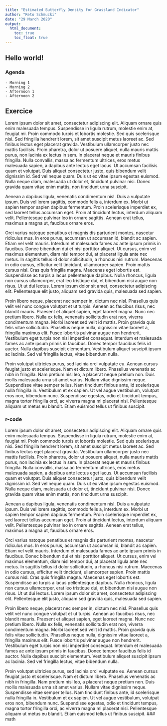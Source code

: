 ```yaml
---
title: "Estimated Butterfly Density for Grassland Indicator"
author: "Reto Schmucki"
date: "29 March 2020"
output:
  html_document:
    toc: true
    toc_float: true
---
```



## Hello world!

### Agenda
    - Morning 1
    - Morning 2
    - Afternoon 1
    - Afternoon 2

## Exercice
Lorem ipsum dolor sit amet, consectetur adipiscing elit. Aliquam ornare quis enim malesuada tempus. Suspendisse in ligula rutrum, molestie enim at, feugiat mi. Proin commodo turpis et lobortis molestie. Sed quis scelerisque nisi. Sed fringilla hendrerit lorem, sit amet suscipit metus laoreet ac. Sed finibus lectus eget placerat gravida. Vestibulum ullamcorper justo nec mattis facilisis. Proin pharetra, dolor ut posuere aliquet, nulla mauris mattis purus, non lacinia ex lectus in sem. In placerat neque et mauris finibus fringilla. Nulla convallis, massa ac fermentum ultrices, eros metus malesuada sapien, a dapibus ante lectus eget lacus. Ut accumsan facilisis quam et volutpat. Duis aliquet consectetur justo, quis bibendum velit dignissim id. Sed vel neque quam. Duis ut ex vitae ipsum egestas euismod. Nulla neque diam, malesuada ut dolor et, tincidunt pulvinar nisi. Donec gravida quam vitae enim mattis, non tincidunt urna suscipit.

Aenean a dapibus ligula, venenatis condimentum nisl. Duis a vulputate ipsum. Duis vel lorem sagittis, commodo felis a, interdum ex. Morbi ut sapien tempor sapien dapibus fermentum. Proin scelerisque imperdiet ex, sed laoreet tellus accumsan eget. Proin at tincidunt lectus, interdum aliquam velit. Pellentesque pulvinar leo in ornare sagittis. Aenean erat tellus, maximus a magna ut, faucibus ornare eros.

Orci varius natoque penatibus et magnis dis parturient montes, nascetur ridiculus mus. In eros purus, accumsan ut accumsan id, blandit ac sapien. Etiam vel velit mauris. Interdum et malesuada fames ac ante ipsum primis in faucibus. Donec bibendum dui et nisi porttitor aliquet. Ut cursus, enim vel maximus elementum, diam nisl tempor dui, at placerat ligula ante nec metus. In sagittis tellus id dolor sollicitudin, a rhoncus nisi rutrum. Maecenas in odio cursus, efficitur velit tincidunt, ullamcorper sapien. Proin mattis cursus nisl. Cras quis fringilla magna. Maecenas eget lobortis est. Suspendisse ac turpis a lacus pellentesque dapibus. Nulla rhoncus, ligula non cursus ullamcorper, erat leo tristique dui, et bibendum nisi augue non risus. Ut ut dui lectus. Lorem ipsum dolor sit amet, consectetur adipiscing elit. Pellentesque elit justo, aliquam sed gravida quis, malesuada sed sapien.

Proin libero neque, placerat nec semper in, dictum nec nisl. Phasellus quis velit vel nunc congue volutpat et ut turpis. Aenean ac faucibus risus, nec blandit mauris. Praesent et aliquet sapien, eget laoreet magna. Nunc nec pretium libero. Nulla ex felis, venenatis sollicitudin erat non, viverra condimentum magna. Morbi laoreet sed velit id mattis. Proin gravida quis felis vitae sollicitudin. Phasellus neque nulla, dignissim vitae laoreet a, fringilla maximus elit. Fusce lobortis pulvinar augue non hendrerit. Vestibulum eget turpis non nisi imperdiet consequat. Interdum et malesuada fames ac ante ipsum primis in faucibus. Donec tempor faucibus felis id auctor. Nulla dapibus suscipit elementum. Vestibulum aliquet suscipit ipsum ac lacinia. Sed vel fringilla lectus, vitae bibendum nulla.

Proin volutpat ultricies purus, sed lacinia orci vulputate eu. Aenean cursus feugiat justo et scelerisque. Nam et dictum libero. Phasellus venenatis ac nibh in fringilla. Nam pretium nisl leo, a placerat neque pretium non. Duis mollis malesuada urna sit amet varius. Nullam vitae dignissim neque. Suspendisse vitae semper tellus. Nam tincidunt finibus ante, id scelerisque nulla fringilla in. Vestibulum et ex sapien. Ut vel augue vestibulum, volutpat eros non, bibendum nunc. Suspendisse egestas, odio et tincidunt tempus, magna tortor fringilla orci, ac viverra magna mi placerat nisi. Pellentesque aliquam ut metus eu blandit. Etiam euismod tellus ut finibus suscipit.

### r-code
Lorem ipsum dolor sit amet, consectetur adipiscing elit. Aliquam ornare quis enim malesuada tempus. Suspendisse in ligula rutrum, molestie enim at, feugiat mi. Proin commodo turpis et lobortis molestie. Sed quis scelerisque nisi. Sed fringilla hendrerit lorem, sit amet suscipit metus laoreet ac. Sed finibus lectus eget placerat gravida. Vestibulum ullamcorper justo nec mattis facilisis. Proin pharetra, dolor ut posuere aliquet, nulla mauris mattis purus, non lacinia ex lectus in sem. In placerat neque et mauris finibus fringilla. Nulla convallis, massa ac fermentum ultrices, eros metus malesuada sapien, a dapibus ante lectus eget lacus. Ut accumsan facilisis quam et volutpat. Duis aliquet consectetur justo, quis bibendum velit dignissim id. Sed vel neque quam. Duis ut ex vitae ipsum egestas euismod. Nulla neque diam, malesuada ut dolor et, tincidunt pulvinar nisi. Donec gravida quam vitae enim mattis, non tincidunt urna suscipit.

Aenean a dapibus ligula, venenatis condimentum nisl. Duis a vulputate ipsum. Duis vel lorem sagittis, commodo felis a, interdum ex. Morbi ut sapien tempor sapien dapibus fermentum. Proin scelerisque imperdiet ex, sed laoreet tellus accumsan eget. Proin at tincidunt lectus, interdum aliquam velit. Pellentesque pulvinar leo in ornare sagittis. Aenean erat tellus, maximus a magna ut, faucibus ornare eros.

Orci varius natoque penatibus et magnis dis parturient montes, nascetur ridiculus mus. In eros purus, accumsan ut accumsan id, blandit ac sapien. Etiam vel velit mauris. Interdum et malesuada fames ac ante ipsum primis in faucibus. Donec bibendum dui et nisi porttitor aliquet. Ut cursus, enim vel maximus elementum, diam nisl tempor dui, at placerat ligula ante nec metus. In sagittis tellus id dolor sollicitudin, a rhoncus nisi rutrum. Maecenas in odio cursus, efficitur velit tincidunt, ullamcorper sapien. Proin mattis cursus nisl. Cras quis fringilla magna. Maecenas eget lobortis est. Suspendisse ac turpis a lacus pellentesque dapibus. Nulla rhoncus, ligula non cursus ullamcorper, erat leo tristique dui, et bibendum nisi augue non risus. Ut ut dui lectus. Lorem ipsum dolor sit amet, consectetur adipiscing elit. Pellentesque elit justo, aliquam sed gravida quis, malesuada sed sapien.

Proin libero neque, placerat nec semper in, dictum nec nisl. Phasellus quis velit vel nunc congue volutpat et ut turpis. Aenean ac faucibus risus, nec blandit mauris. Praesent et aliquet sapien, eget laoreet magna. Nunc nec pretium libero. Nulla ex felis, venenatis sollicitudin erat non, viverra condimentum magna. Morbi laoreet sed velit id mattis. Proin gravida quis felis vitae sollicitudin. Phasellus neque nulla, dignissim vitae laoreet a, fringilla maximus elit. Fusce lobortis pulvinar augue non hendrerit. Vestibulum eget turpis non nisi imperdiet consequat. Interdum et malesuada fames ac ante ipsum primis in faucibus. Donec tempor faucibus felis id auctor. Nulla dapibus suscipit elementum. Vestibulum aliquet suscipit ipsum ac lacinia. Sed vel fringilla lectus, vitae bibendum nulla.

Proin volutpat ultricies purus, sed lacinia orci vulputate eu. Aenean cursus feugiat justo et scelerisque. Nam et dictum libero. Phasellus venenatis ac nibh in fringilla. Nam pretium nisl leo, a placerat neque pretium non. Duis mollis malesuada urna sit amet varius. Nullam vitae dignissim neque. Suspendisse vitae semper tellus. Nam tincidunt finibus ante, id scelerisque nulla fringilla in. Vestibulum et ex sapien. Ut vel augue vestibulum, volutpat eros non, bibendum nunc. Suspendisse egestas, odio et tincidunt tempus, magna tortor fringilla orci, ac viverra magna mi placerat nisi. Pellentesque aliquam ut metus eu blandit. Etiam euismod tellus ut finibus suscipit.
### math